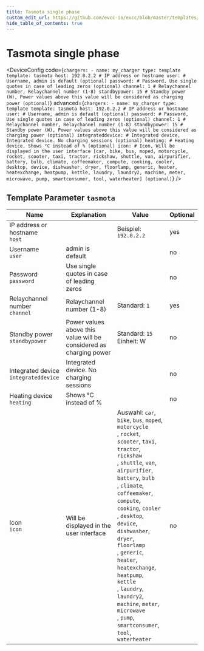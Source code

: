 ```yaml
---
title: Tasmota single phase
custom_edit_url: https://github.com/evcc-io/evcc/blob/master/templates/definition/charger/tasmota.yaml
hide_table_of_contents: true
---
```



# Tasmota single phase

<div className="device-detail-container">
  <div className="device-detail-content">
    <DeviceFeatures features="" />

<DeviceConfig code={`chargers:
    - name: my_charger
      type: template
      template: tasmota
      host: 192.0.2.2 # IP address or hostname
      user: # Username, admin is default (optional)
      password: # Password, Use single quotes in case of leading zeros (optional)
      channel: 1 # Relaychannel number, Relaychannel number (1-8)
      standbypower: 15 # Standby power (W), Power values above this value will be considered as charging power (optional)`} advanced={`chargers:
    - name: my_charger
      type: template
      template: tasmota
      host: 192.0.2.2 # IP address or hostname
      user: # Username, admin is default (optional)
      password: # Password, Use single quotes in case of leading zeros (optional)
      channel: 1 # Relaychannel number, Relaychannel number (1-8)
      standbypower: 15 # Standby power (W), Power values above this value will be considered as charging power (optional)
      integrateddevice: # Integrated device, Integrated device. No charging sessions (optional)
      heating: # Heating device, Shows °C instead of % (optional)
      icon: # Icon, Will be displayed in the user interface [car, bike, bus, moped, motorcycle, rocket, scooter, taxi, tractor, rickshaw, shuttle, van, airpurifier, battery, bulb, climate, coffeemaker, compute, cooking, cooler, desktop, device, dishwasher, dryer, floorlamp, generic, heater, heatexchange, heatpump, kettle, laundry, laundry2, machine, meter, microwave, pump, smartconsumer, tool, waterheater] (optional)`} />
  </div>
  <div className="device-detail-icon">
    <evcc-icon
      type="charger"
      name="tasmota-single-phase"
      size="400px"
      alt="Tasmota single phase"
      className="device-detail-icon-img"
    ></evcc-icon>
  </div>
</div>

## Template Parameter `tasmota`

| Name | Explanation | Value | Optional |
|-----------|-------------|-------|----------|
| IP address or hostname<br/>`host` |  | Beispiel: `192.0.2.2` | yes |
| Username<br/>`user` | admin is default |  | no |
| Password<br/>`password` | Use single quotes in case of leading zeros |  | no |
| Relaychannel number<br/>`channel` | Relaychannel number (1-8) | Standard: `1` | yes |
| Standby power<br/>`standbypower` | Power values above this value will be considered as charging power | Standard: `15`<br/>Einheit: W | no |
| Integrated device<br/>`integrateddevice` | Integrated device. No charging sessions |  | no |
| Heating device<br/>`heating` | Shows °C instead of % |  | no |
| Icon<br/>`icon` | Will be displayed in the user interface | Auswahl: `car`, `bike`, `bus`, `moped`, `motorcycle`<br/>, `rocket`, `scooter`, `taxi`, `tractor`, `rickshaw`<br/>, `shuttle`, `van`, `airpurifier`, `battery`, `bulb`<br/>, `climate`, `coffeemaker`, `compute`, `cooking`, `cooler`<br/>, `desktop`, `device`, `dishwasher`, `dryer`, `floorlamp`<br/>, `generic`, `heater`, `heatexchange`, `heatpump`, `kettle`<br/>, `laundry`, `laundry2`, `machine`, `meter`, `microwave`<br/>, `pump`, `smartconsumer`, `tool`, `waterheater` | no |

